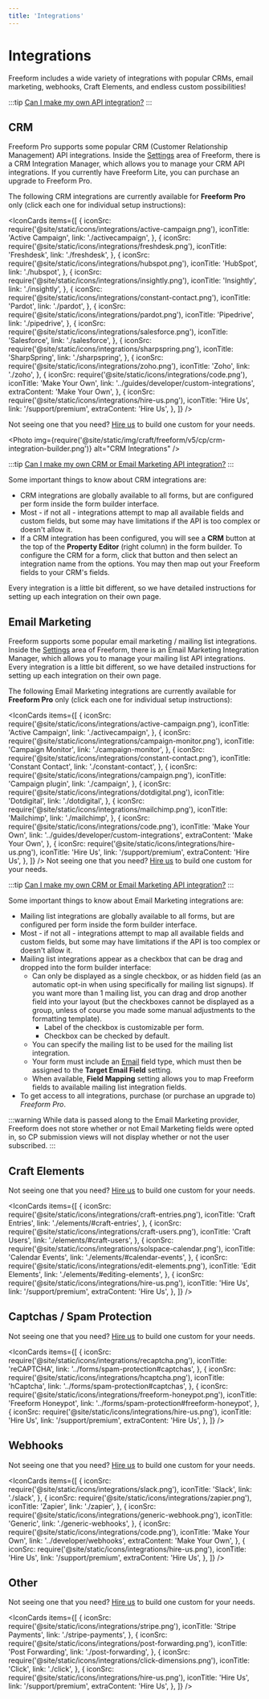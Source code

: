 ```yaml
---
title: 'Integrations'
---
```



# Integrations<Badge type="pro" text="Pro" />

Freeform includes a wide variety of integrations with popular CRMs, email marketing, webhooks, Craft Elements, and endless custom possibilities!

:::tip
[Can I make my own API integration?](../guides/developer/custom-integrations.mdx)
:::

## CRM

Freeform Pro supports some popular CRM (Customer Relationship Management) API integrations. Inside the [Settings](../configuration/settings.mdx#integrations) area of Freeform, there is a CRM Integration Manager, which allows you to manage your CRM API integrations. If you currently have Freeform Lite, you can purchase an upgrade to Freeform Pro.

The following CRM integrations are currently available for **Freeform Pro** only (click each one for individual setup instructions):

<IconCards
  items={[
    {
      iconSrc: require('@site/static/icons/integrations/active-campaign.png'),
      iconTitle: 'Active Campaign',
      link: './activecampaign',
    },
    {
      iconSrc: require('@site/static/icons/integrations/freshdesk.png'),
      iconTitle: 'Freshdesk',
      link: './freshdesk',
    },
    {
      iconSrc: require('@site/static/icons/integrations/hubspot.png'),
      iconTitle: 'HubSpot',
      link: './hubspot',
    },
    {
      iconSrc: require('@site/static/icons/integrations/insightly.png'),
      iconTitle: 'Insightly',
      link: './insightly',
    },
    {
      iconSrc: require('@site/static/icons/integrations/constant-contact.png'),
      iconTitle: 'Pardot',
      link: './pardot',
    },
    {
      iconSrc: require('@site/static/icons/integrations/pardot.png'),
      iconTitle: 'Pipedrive',
      link: './pipedrive',
    },
    {
      iconSrc: require('@site/static/icons/integrations/salesforce.png'),
      iconTitle: 'Salesforce',
      link: './salesforce',
    },
    {
      iconSrc: require('@site/static/icons/integrations/sharpspring.png'),
      iconTitle: 'SharpSpring',
      link: './sharpspring',
    },
    {
      iconSrc: require('@site/static/icons/integrations/zoho.png'),
      iconTitle: 'Zoho',
      link: './zoho',
    },
    {
      iconSrc: require('@site/static/icons/integrations/code.png'),
      iconTitle: 'Make Your Own',
      link: '../guides/developer/custom-integrations',
      extraContent: 'Make Your Own',
    },
    {
      iconSrc: require('@site/static/icons/integrations/hire-us.png'),
      iconTitle: 'Hire Us',
      link: '/support/premium',
      extraContent: 'Hire Us',
    },
  ]}
/>

Not seeing one that you need? [Hire us](/support/premium/) to build one custom for
your needs.

<Photo
  img={require('@site/static/img/craft/freeform/v5/cp/crm-integration-builder.png')}
  alt="CRM Integrations"
/>

:::tip
[Can I make my own CRM or Email Marketing API integration?](../guides/developer/custom-integrations.mdx)
:::

Some important things to know about CRM integrations are:

- CRM integrations are globally available to all forms, but are configured per form inside the form builder interface.
- Most - if not all - integrations attempt to map all available fields and custom fields, but some may have limitations if the API is too complex or doesn't allow it.
- If a CRM integration has been configured, you will see a **CRM** button at the top of the **Property Editor** (right column) in the form builder. To configure the CRM for a form, click that button and then select an integration name from the options. You may then map out your Freeform fields to your CRM's fields.

Every integration is a little bit different, so we have detailed instructions for setting up each integration on their own page.

## Email Marketing

Freeform supports some popular email marketing / mailing list integrations. Inside the [Settings](../configuration/settings.mdx#integrations) area of Freeform, there is an Email Marketing Integration Manager, which allows you to manage your mailing list API integrations. Every integration is a little bit different, so we have detailed instructions for setting up each integration on their own page.

The following Email Marketing integrations are currently available for **Freeform Pro** only (click each one for individual setup instructions):

<IconCards
  items={[
    {
      iconSrc: require('@site/static/icons/integrations/active-campaign.png'),
      iconTitle: 'Active Campaign',
      link: './activecampaign',
    },
    {
      iconSrc: require('@site/static/icons/integrations/campaign-monitor.png'),
      iconTitle: 'Campaign Monitor',
      link: './campaign-monitor',
    },
    {
      iconSrc: require('@site/static/icons/integrations/constant-contact.png'),
      iconTitle: 'Constant Contact',
      link: './constant-contact',
    },
    {
      iconSrc: require('@site/static/icons/integrations/campaign.png'),
      iconTitle: 'Campaign plugin',
      link: './campaign',
    },
    {
      iconSrc: require('@site/static/icons/integrations/dotdigital.png'),
      iconTitle: 'Dotdigital',
      link: './dotdigital',
    },
    {
      iconSrc: require('@site/static/icons/integrations/mailchimp.png'),
      iconTitle: 'Mailchimp',
      link: './mailchimp',
    },
    {
      iconSrc: require('@site/static/icons/integrations/code.png'),
      iconTitle: 'Make Your Own',
      link: '../guides/developer/custom-integrations',
      extraContent: 'Make Your Own',
    },
    {
      iconSrc: require('@site/static/icons/integrations/hire-us.png'),
      iconTitle: 'Hire Us',
      link: '/support/premium',
      extraContent: 'Hire Us',
    },
  ]}
/>
Not seeing one that you need? [Hire us](/support/premium/) to build one custom for
your needs.

:::tip
[Can I make my own CRM or Email Marketing API integration?](../guides/developer/custom-integrations.mdx)
:::

Some important things to know about Email Marketing integrations are:

- Mailing list integrations are globally available to all forms, but are configured per form inside the form builder interface.
- Most - if not all - integrations attempt to map all available fields and custom fields, but some may have limitations if the API is too complex or doesn't allow it.
- Mailing list integrations appear as a checkbox that can be drag and dropped into the form builder interface:
  - Can only be displayed as a single checkbox, or as hidden field (as an automatic opt-in when using specifically for mailing list signups). If you want more than 1 mailing list, you can drag and drop another field into your layout (but the checkboxes cannot be displayed as a group, unless of course you made some manual adjustments to the formatting template).
    - Label of the checkbox is customizable per form.
    - Checkbox can be checked by default.
  - You can specify the mailing list to be used for the mailing list integration.
  - Your form must include an [Email](../forms/fields.mdx#email) field type, which must then be assigned to the **Target Email Field** setting.
  - When available, **Field Mapping** setting allows you to map Freeform fields to available mailing list integration fields.
- To get access to all integrations, purchase (or purchase an upgrade to) _Freeform Pro_.

:::warning
While data is passed along to the Email Marketing provider, Freeform does not store whether or not Email Marketing fields were opted in, so CP submission views will not display whether or not the user subscribed.
:::

## Craft Elements

Not seeing one that you need? [Hire us](/support/premium/) to build one custom for your needs.

<IconCards
  items={[
    {
      iconSrc: require('@site/static/icons/integrations/craft-entries.png'),
      iconTitle: 'Craft Entries',
      link: './elements/#craft-entries',
    },
    {
      iconSrc: require('@site/static/icons/integrations/craft-users.png'),
      iconTitle: 'Craft Users',
      link: './elements/#craft-users',
    },
    {
      iconSrc: require('@site/static/icons/integrations/solspace-calendar.png'),
      iconTitle: 'Calendar Events',
      link: './elements/#calendar-events',
    },
    {
      iconSrc: require('@site/static/icons/integrations/edit-elements.png'),
      iconTitle: 'Edit Elements',
      link: './elements/#editing-elements',
    },
    {
      iconSrc: require('@site/static/icons/integrations/hire-us.png'),
      iconTitle: 'Hire Us',
      link: '/support/premium',
      extraContent: 'Hire Us',
    },
  ]}
/>

## Captchas / Spam Protection

Not seeing one that you need? [Hire us](/support/premium/) to build one custom for your needs.

<IconCards
  items={[
    {
      iconSrc: require('@site/static/icons/integrations/recaptcha.png'),
      iconTitle: 'reCAPTCHA',
      link: '../forms/spam-protection#captchas',
    },
    {
      iconSrc: require('@site/static/icons/integrations/hcaptcha.png'),
      iconTitle: 'hCaptcha',
      link: '../forms/spam-protection#captchas',
    },
    {
      iconSrc: require('@site/static/icons/integrations/freeform-honeypot.png'),
      iconTitle: 'Freeform Honeypot',
      link: '../forms/spam-protection#freeform-honeypot',
    },
    {
      iconSrc: require('@site/static/icons/integrations/hire-us.png'),
      iconTitle: 'Hire Us',
      link: '/support/premium',
      extraContent: 'Hire Us',
    },
  ]}
/>

## Webhooks

Not seeing one that you need? [Hire us](/support/premium/) to build one custom for your needs.

<IconCards
  items={[
    {
      iconSrc: require('@site/static/icons/integrations/slack.png'),
      iconTitle: 'Slack',
      link: './slack',
    },
    {
      iconSrc: require('@site/static/icons/integrations/zapier.png'),
      iconTitle: 'Zapier',
      link: './zapier',
    },
    {
      iconSrc: require('@site/static/icons/integrations/generic-webhook.png'),
      iconTitle: 'Generic',
      link: './generic-webhooks',
    },
    {
      iconSrc: require('@site/static/icons/integrations/code.png'),
      iconTitle: 'Make Your Own',
      link: '../developer/webhooks',
      extraContent: 'Make Your Own',
    },
    {
      iconSrc: require('@site/static/icons/integrations/hire-us.png'),
      iconTitle: 'Hire Us',
      link: '/support/premium',
      extraContent: 'Hire Us',
    },
  ]}
/>

## Other

Not seeing one that you need? [Hire us](/support/premium/) to build one custom for your needs.

<IconCards
  items={[
    {
      iconSrc: require('@site/static/icons/integrations/stripe.png'),
      iconTitle: 'Stripe Payments',
      link: './stripe-payments',
    },
    {
      iconSrc: require('@site/static/icons/integrations/post-forwarding.png'),
      iconTitle: 'Post Forwarding',
      link: './post-forwarding',
    },
    {
      iconSrc: require('@site/static/icons/integrations/click-dimensions.png'),
      iconTitle: 'Click',
      link: './click',
    },
    {
      iconSrc: require('@site/static/icons/integrations/hire-us.png'),
      iconTitle: 'Hire Us',
      link: '/support/premium',
      extraContent: 'Hire Us',
    },
  ]}
/>
